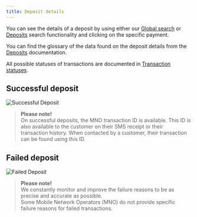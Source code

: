 ```yaml
---
title: Deposit details
---
```


You can see the details of a deposit by using either our [Global search](/dashboard/global_search) or [Deposits](/dashboard/transactions/deposits) search functionality and clicking on the specific payment.

You can find the glossary of the data found on the deposit details from the [Deposits](/dashboard/transactions/deposits) documentation.

All possible statuses of transactions are documented in [Transaction statuses](/dashboard/transactions/transaction_statuses).

## Successful deposit

![Successful Deposit](/images/dashboard/transactions/successful_deposit.png)

> **Please note!**  
> On successful deposits, the MNO transaction ID is available. This ID is also available to the customer on their SMS receipt or their transaction history. When contacted by a customer, their transaction can be found using this ID.

## Failed deposit

![Failed Deposit](/images/dashboard/transactions/failed_deposit.png)

> **Please note!**  
> We constantly monitor and improve the failure reasons to be as precise and accurate as possible.  
> Some Mobile Network Operators (MNO) do not provide specific failure reasons for failed transactions.